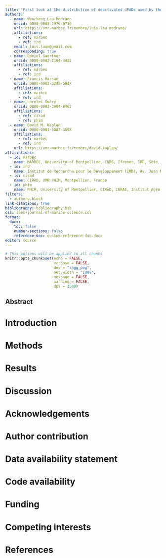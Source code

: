 ```yaml
---
title: "First look at the distribution of deactivated dFADs used by the French Indian Ocean tropical tuna purse-seine fishery"
authors: 
  - name: Wencheng Lau-Medrano
    orcid: 0000-0002-7979-9710
    url: https://umr-marbec.fr/membre/luis-lau-medrano/
    affiliations:
      - ref: marbec
      - ref: ird
    email: luis.laum@gmail.com
    corresponding: true
  - name: Daniel Gaertner
    orcid: 0000-0002-1194-4432
    affiliations:
      - ref: marbec
      - ref: ird
  - name: Francis Marsac
    orcid: 0000-0002-3295-594X
    affiliations:
      - ref: marbec
      - ref: ird
  - name: Loreleï Guéry
    orcid: 0000-0003-3004-8462
    affiliations:
      - ref: cirad
      - ref: phim
  - name: David M. Kaplan
    orcid: 0000-0001-6087-359X
    affiliations:
      - ref: marbec
      - ref: ird
    url: https://umr-marbec.fr/membre/david-kaplan/ 
affiliations:
  - id: marbec
    name: MARBEC, University of Montpellier, CNRS, Ifremer, IRD, Sète, France
  - id: ird
    name: Institut de Recherche pour le Développement (IRD), Av. Jean Monnet, 34203 Sète, France
  - id: cirad
    name: CIRAD, UMR PHIM, Montpellier, France
  - id: phim
    name: PHIM, University of Montpellier, CIRAD, INRAE, Institut Agro, IRD, Montpellier, France
filters:
  - authors-block
link-citations: true
bibliography: bibliography.bib
csl: ices-journal-of-marine-science.csl
format:
  docx:
    toc: false
    number-sections: false
    reference-doc: custom-reference-doc.docx
editor: source
---
```


```r
# This options will be applied to all chunks
knitr::opts_chunk$set(echo = FALSE, 
                      verbose = FALSE,
                      dev = "ragg_png",
                      out.width = "100%", 
                      message = FALSE, 
                      warning = FALSE,
                      dpi = 1500)
```

## Abstract


# Introduction

# Methods

# Results

# Discussion

# Acknowledgements

# Author contribution

# Data availability statement

# Code availability

# Funding

# Competing interests


# References {-}